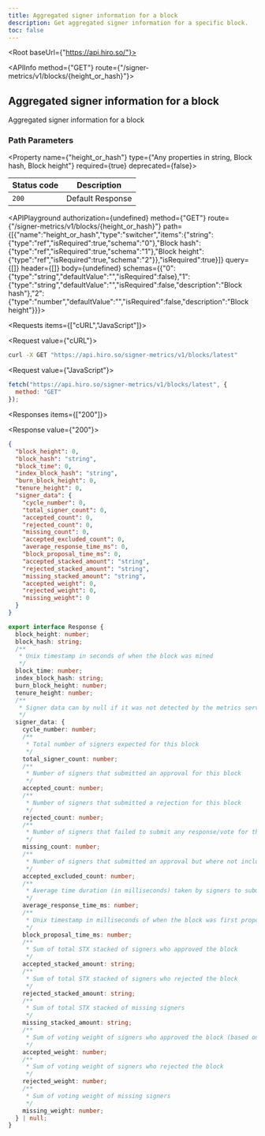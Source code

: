 ```yaml
---
title: Aggregated signer information for a block
description: Get aggregated signer information for a specific block.
toc: false
---
```



<Root baseUrl={"https://api.hiro.so/"}>

<API>

<APIInfo method={"GET"} route={"/signer-metrics/v1/blocks/{height_or_hash}"}>

## Aggregated signer information for a block

Aggregated signer information for a block

### Path Parameters

<Property name={"height_or_hash"} type={"Any properties in string, Block hash, Block height"} required={true} deprecated={false}>

</Property>

| Status code | Description |
| ----------- | ----------- |
| `200` | Default Response |

<APIPlayground authorization={undefined} method={"GET"} route={"/signer-metrics/v1/blocks/{height_or_hash}"} path={[{"name":"height_or_hash","type":"switcher","items":{"string":{"type":"ref","isRequired":true,"schema":"0"},"Block hash":{"type":"ref","isRequired":true,"schema":"1"},"Block height":{"type":"ref","isRequired":true,"schema":"2"}},"isRequired":true}]} query={[]} header={[]} body={undefined} schemas={{"0":{"type":"string","defaultValue":"","isRequired":false},"1":{"type":"string","defaultValue":"","isRequired":false,"description":"Block hash"},"2":{"type":"number","defaultValue":"","isRequired":false,"description":"Block height"}}}>

</APIPlayground>

</APIInfo>

<APIExample>

<Requests items={["cURL","JavaScript"]}>

<Request value={"cURL"}>

```bash
curl -X GET "https://api.hiro.so/signer-metrics/v1/blocks/latest"
```

</Request>

<Request value={"JavaScript"}>

```js
fetch("https://api.hiro.so/signer-metrics/v1/blocks/latest", {
  method: "GET"
});
```

</Request>

</Requests>

<Responses items={["200"]}>

<Response value={"200"}>

<ResponseTypes>

<ExampleResponse>

```json
{
  "block_height": 0,
  "block_hash": "string",
  "block_time": 0,
  "index_block_hash": "string",
  "burn_block_height": 0,
  "tenure_height": 0,
  "signer_data": {
    "cycle_number": 0,
    "total_signer_count": 0,
    "accepted_count": 0,
    "rejected_count": 0,
    "missing_count": 0,
    "accepted_excluded_count": 0,
    "average_response_time_ms": 0,
    "block_proposal_time_ms": 0,
    "accepted_stacked_amount": "string",
    "rejected_stacked_amount": "string",
    "missing_stacked_amount": "string",
    "accepted_weight": 0,
    "rejected_weight": 0,
    "missing_weight": 0
  }
}
```

</ExampleResponse>

<TypeScriptResponse>

```ts
export interface Response {
  block_height: number;
  block_hash: string;
  /**
   * Unix timestamp in seconds of when the block was mined
   */
  block_time: number;
  index_block_hash: string;
  burn_block_height: number;
  tenure_height: number;
  /**
   * Signer data can by null if it was not detected by the metrics service
   */
  signer_data: {
    cycle_number: number;
    /**
     * Total number of signers expected for this block
     */
    total_signer_count: number;
    /**
     * Number of signers that submitted an approval for this block
     */
    accepted_count: number;
    /**
     * Number of signers that submitted a rejection for this block
     */
    rejected_count: number;
    /**
     * Number of signers that failed to submit any response/vote for this block
     */
    missing_count: number;
    /**
     * Number of signers that submitted an approval but where not included in time by the miner (this is a subset of the accepted_count)
     */
    accepted_excluded_count: number;
    /**
     * Average time duration (in milliseconds) taken by signers to submit a response for this block (tracked best effort)
     */
    average_response_time_ms: number;
    /**
     * Unix timestamp in milliseconds of when the block was first proposed (tracked best effort)
     */
    block_proposal_time_ms: number;
    /**
     * Sum of total STX stacked of signers who approved the block
     */
    accepted_stacked_amount: string;
    /**
     * Sum of total STX stacked of signers who rejected the block
     */
    rejected_stacked_amount: string;
    /**
     * Sum of total STX stacked of missing signers
     */
    missing_stacked_amount: string;
    /**
     * Sum of voting weight of signers who approved the block (based on slots allocated to each signer proportional to stacked amount)
     */
    accepted_weight: number;
    /**
     * Sum of voting weight of signers who rejected the block
     */
    rejected_weight: number;
    /**
     * Sum of voting weight of missing signers
     */
    missing_weight: number;
  } | null;
}
```

</TypeScriptResponse>

</ResponseTypes>

</Response>

</Responses>

</APIExample>

</API>

</Root>

